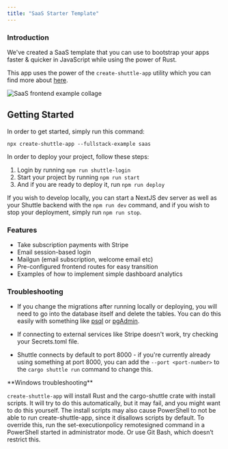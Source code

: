 ```yaml
---
title: "SaaS Starter Template"
---
```

### Introduction
We've created a SaaS template that you can use to bootstrap your apps faster & quicker in JavaScript while using the power of Rust.

This app uses the power of the `create-shuttle-app` utility which you can find more about [here](https://docs.shuttle.rs/fullstack/rust-next).

![SaaS frontend example collage](https://bear-images.sfo2.cdn.digitaloceanspaces.com/joshmo-1684444919-0.png)

## Getting Started

In order to get started, simply run this command:

```
npx create-shuttle-app --fullstack-example saas
```

In order to deploy your project, follow these steps:

1. Login by running `npm run shuttle-login`
2. Start your project by running `npm run start`
3. And if you are ready to deploy it, run `npm run deploy`

If you wish to develop locally, you can start a NextJS dev server as well as your Shuttle backend with the `npm run dev` command, and if you wish to stop your deployment, simply run `npm run stop`.


### Features
- Take subscription payments with Stripe
- Email session-based login
- Mailgun (email subscription, welcome email etc)
- Pre-configured frontend routes for easy transition
- Examples of how to implement simple dashboard analytics

### Troubleshooting

* If you change the migrations after running locally or deploying, you will need to go into the database itself and delete the tables. You can do this easily with something like [psql](https://www.postgresql.org/docs/current/app-psql.html) or [pgAdmin](https://www.pgadmin.org/).

* If connecting to external services like Stripe doesn't work, try checking your Secrets.toml file.

* Shuttle connects by default to port 8000 - if you're currently already using something at port 8000, you can add the `--port <port-number>` to the `cargo shuttle run` command to change this.



<Note>
**Windows troubleshooting**

`create-shuttle-app` will install Rust and the cargo-shuttle crate with install scripts. It will try to do this automatically, but it may fail, and you might want to do this yourself. The install scripts may also cause PowerShell to not be able to run create-shuttle-app, since it disallows scripts by default. To override this, run the set-executionpolicy remotesigned command in a PowerShell started in administrator mode. Or use Git Bash, which doesn’t restrict this.
</Note>
